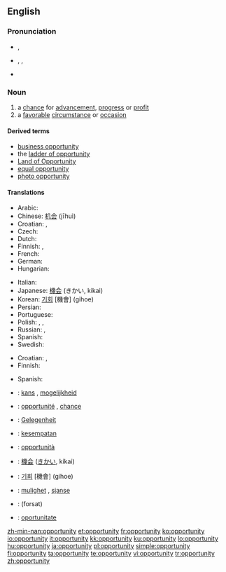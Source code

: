 {{see|Opportunity}}
==English==

{{rank|begin|wait|laughed|791|opportunity|lines|personal|due}}

===Pronunciation===
*{{a|UK}} {{IPA|/ˌɒp.əˈtjuː.nɪ.ti/}}, {{SAMPA|/%Qp.@"tju:.nI.ti/}}
*{{a|US}} {{enPR|ä'pər-to͞oʹnə-tē}}, {{IPA|/ˌɑpɚˈtunəti/}}, {{SAMPA|/%Ap@`"tun@ti/}}
*{{audio|en-us-opportunity.ogg|Audio (US)}}

===Noun===
{{en-noun|pl=opportunities}}

# a [[chance]] for [[advancement]], [[progress]] or [[profit]]
# a [[favorable]] [[circumstance]] or [[occasion]]

====Derived terms====
*[[business opportunity]]
*the [[ladder of opportunity]]
*[[Land of Opportunity]]
*[[equal opportunity]]
*[[photo opportunity]]

====Translations====
{{trans-top|chance for advancement, progress or profit}}
* Arabic: {{Arab|[[فرصة]]}} {{IPAchar|(fúrʂa)}} {{f}}
* Chinese: [[机会]] (jīhuì)
* Croatian: {{t-|hr|prilika|f}}, {{t-|hr|prigoda|f}}
* Czech: {{t-|cs|příležitost|f}}
* Dutch: {{t+|nl|kans|f}}
* Finnish: {{t+|fi|tilaisuus}}, {{t+|fi|mahdollisuus}}
* French: {{t+|fr|occasion|f}}
* German: {{t+|de|Gelegenheit|f}}
* Hungarian: {{t+|hu|alkalom}}
{{trans-mid}}
* Italian: {{t+|it|occasione|f}}
* Japanese: [[機会]] (きかい, kikai)
* Korean: [[기회]] [機會] (gihoe)
* Persian: {{t-|fa|فرصت|tr=forsat|sc=fa-Arab|xs=Persian}}
* Portuguese: {{t+|pt|oportunidade|f}}
* Polish: {{t|pl|możliwość|f}}, {{t+|pl|okazja|f}}, {{t|pl|sposobność|f}} 
* Russian: {{t+|ru|возможность|f|tr=vozmóžnost’|sc=Cyrl}}, {{t+|ru|шанс|m|tr=šans|sc=Cyrl}}
* Spanish: {{t-|es|oportunidad|f}}
* Swedish: {{t+|sv|tillfälle}}
{{trans-bottom}}

{{trans-top|favorable circumstance or occasion}}
* Croatian: {{t-|hr|prilika|f}}, {{t-|hr|prigoda|f}}
* Finnish: {{t+|fi|tilaisuus}}
{{trans-mid}}
* Spanish: {{t-|es|oportunidad|f}}
{{trans-bottom}}

{{checktrans-top}}
*{{ttbc|Dutch}}: [[kans]] {{f}}, [[mogelijkheid]] {{f}}
*{{ttbc|French}}: [[opportunité]] {{f}}, [[chance#French|chance]] {{f}}
*{{ttbc|German}}: [[Gelegenheit]] {{f}}
*{{ttbc|Indonesian}}: [[sempat|kesempatan]]
*{{ttbc|Italian}}: [[opportunità]] {{f}}
*{{ttbc|Japanese}}: [[機会]] ([[きかい]], kikai)
*{{ttbc|Korean}}: [[기회]] [機會] (gihoe)
*{{ttbc|Norwegian}}: [[mulighet]] {{f}}, [[sjanse]] {{f}}
*{{ttbc|Persian}}: {{fa-Arab|[[فرصت]]}} (forsat)
*{{ttbc|Romanian}}: [[oportunitate]] {{f}}
{{trans-bottom}}

[[zh-min-nan:opportunity]]
[[et:opportunity]]
[[fr:opportunity]]
[[ko:opportunity]]
[[io:opportunity]]
[[it:opportunity]]
[[kk:opportunity]]
[[ku:opportunity]]
[[lo:opportunity]]
[[hu:opportunity]]
[[ja:opportunity]]
[[pl:opportunity]]
[[simple:opportunity]]
[[fi:opportunity]]
[[ta:opportunity]]
[[te:opportunity]]
[[vi:opportunity]]
[[tr:opportunity]]
[[zh:opportunity]]
